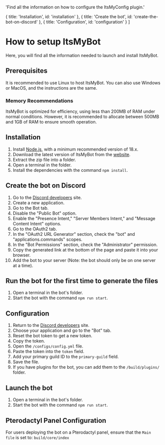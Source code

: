   'Find all the information on how to configure the ItsMyConfig plugin.'

  { title: 'Installation', id: 'installation' },
  { title: 'Create the bot', id: 'create-the-bot-on-discord' },
  { title: 'Configuration', id: 'configuration' }
]

# How to setup ItsMyBot
Here, you will find all the information needed to launch and install ItsMyBot.

## Prerequisites
It is recommended to use Linux to host ItsMyBot. You can also use Windows or MacOS, and the instructions are the same.

### Memory Recommendations
ItsMyBot is optimized for efficiency, using less than 200MB of RAM under normal conditions. However, it is recommended to allocate between 500MB and 1GB of RAM to ensure smooth operation.

## Installation
1. Install [Node.js](https://nodejs.org/en/download/package-manager), with a minimum recommended version of 18.x.
2. Download the latest version of ItsMyBot from the [website](https://builtbybit.com/resources/24369/).
3. Extract the zip file into a folder.
4. Open a terminal in the folder.
5. Install the dependencies with the command `npm install`.

## Create the bot on Discord
1. Go to the [Discord developers](https://discord.com/developers/applications) site.
2. Create a new application.
3. Go to the Bot tab.
4. Disable the "Public Bot" option.
5. Enable the "Presence Intent," "Server Members Intent," and "Message Content Intent" options.
6. Go to the OAuth2 tab.
7. In the "OAuth2 URL Generator" section, check the "bot" and "applications.commands" scopes.
8. In the "Bot Permissions" section, check the "Administrator" permission.
9. Copy the generated link at the bottom of the page and paste it into your browser.
10. Add the bot to your server (Note: the bot should only be on one server at a time).

## Run the bot for the first time to generate the files
1. Open a terminal in the bot's folder.
2. Start the bot with the command `npm run start`.

## Configuration
1. Return to the [Discord developers](https://discord.com/developers/applications) site.
2. Choose your application and go to the "Bot" tab.
3. Reset the bot token to get a new token.
4. Copy the token.
5. Open the `/configs/config.yml` file.
6. Paste the token into the `token` field.
7. Add your primary guild ID to the `primary-guild` field.
8. Save the file.
9. If you have plugins for the bot, you can add them to the `/build/plugins/` folder.

## Launch the bot
1. Open a terminal in the bot's folder.
2. Start the bot with the command `npm run start`.

## Pterodactyl Panel Configuration
For users deploying the bot on a Pterodactyl panel, ensure that the `Main file` is set to: `build/core/index`